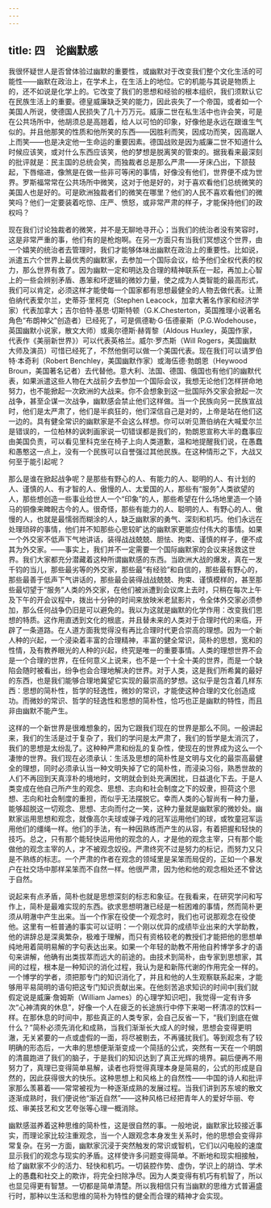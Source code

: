 ```yaml
---
---
---
```

title: 四　论幽默感
---




我很怀疑世人是否曾体验过幽默的重要性，或幽默对于改变我们整个文化生活的可能性——幽默在政治上，在学术上，在生活上的地位。它的机能与其说是物质上的，还不如说是化学上的。它改变了我们的思想和经验的根本组织，我们须默认它在民族生活上的重要。德皇威廉缺乏笑的能力，因此丧失了一个帝国，或者如一个美国人所说，使德国人民损失了几十万万元。威康二世在私生活中也许会笑，可是在公共场所中，他胡须总是高翘着，给人以可怕的印象，好像他是永远在跟谁生气似的。并且他那笑的性质和他所笑的东西——因胜利而笑，因成功而笑，因高踞人上而笑——也是决定他一生命运的重要因素。德国战败是因为威廉二世不知道什么时候应该笑，或对什么东西应该笑，他的梦想是脱离笑的管束的。据我看来最深刻的批评就是：民主国的总统会笑，而独裁者总是那么严肃——牙床凸出，下颔鼓起，下唇缩进，像煞是在做一些非可等闲的事情，好像没有他们，世界便不成为世界。罗斯福常常在公共场所中微笑，这对于他是好的，对于喜欢看他们总统微笑的美国人也是好的。可是欧洲独裁者们的微笑在哪里？他们的人民不喜欢看他们的微笑吗？他们一定要装着吃惊、庄严、愤怒，或非常严肃的样子，才能保持他们的政权吗？

现在我们讨论独裁者的微笑，并不是无聊地寻开心；当我们的统治者没有笑容时，这是非常严重的事，他们有的是枪炮啊。在另一方面只有当我们冥想这个世界，由一个嬉笑的统治者去管理时，我们才能够体味出幽默在政治上的重要性。比如说，派遣五六个世界上最优秀的幽默家，去参加一个国际会议，给予他们全权代表的权力，那么世界有救了。因为幽默一定和明达及合理的精神联系在一起，再加上心智上的一些会辨别矛盾、愚笨和坏逻辑的微妙力量，使之成为人类智能的最高形式，我们可以肯定，必须这样才能使每一个国家都有思想最健全的人物去做代表。让萧伯纳代表爱尔兰，史蒂芬·里柯克（Stephen Leacock，加拿大著名作家和经济学家）代表加拿大；吉尔伯特·基思·切斯特顿（G.K.Chesterton，英国推理小说著名角色“布朗神父”创造者）已经死了，可是佩德勒·G·伍德豪斯（P.G.Wodehouse，英国幽默小说家，散文大师）或奥尔德斯·赫胥黎（Aldous Huxley，英国作家，代表作《美丽新世界》）可以代表英格兰。威尔·罗杰斯（Will Rogers，美国幽默大师及演员）可惜已经死了，不然他倒可以做一个美国代表。现在我们可以请罗伯特·本奇利（Robert Benchley，美国幽默作家）或海伍德·勃朗恩（Heywood Broun，美国著名记者）去代替他。意大利、法国、德国、俄国也有他们的幽默代表，如果派遣这些人物在大战前夕去参加一个国际会议，我想无论他们怎样拼命地努力，也不能掀起一次欧洲的大战来。你不会想象到这一批国际外交家会掀起一次战争，甚至企谋一次战争，幽默感会禁止他们这样做。当一个民族向另一民族宣战时，他们是太严肃了，他们是半疯狂的，他们深信自己是对的，上帝是站在他们这一边的。具有健全常识的幽默家是不会这么样想。你可以听见萧伯纳在大喊爱尔兰是错误的，一位柏林的讽刺画家说一切错误都是我们的，勃朗恩宣称大半的蠢事应由美国负责，可以看见里科克坐在椅子上向人类道歉，温和地提醒我们说，在愚蠢和愚憨这一点上，没有一个民族可以自誉强过其他民族。在这种情形之下，大战又何至于能引起呢？

那么是谁在掀起战争呢？是那些有野心的人、有能力的人、聪明的人、有计划的人、谨慎的人、有才智的人、傲慢的人、太爱国的人，那些有“服务”人类欲望的人，那些想创造一些事业给世人一个“印象”的人，那些希望在什么场地里造一个骑马的铜像来睥睨古今的人。很奇怪，那些有能力的人、聪明的人、有野心的人、傲慢的人，也就是最懦弱而糊涂的人，缺乏幽默家的勇气、深刻和机巧。他们永远在处理琐碎的事情，他们并不知那些心思较旷达的幽默家更能应付伟大的事情。如果一个外交家不低声下气地讲话，装得战战兢兢、胆怯、拘束、谨慎的样子，便不成其为外交家。——事实上，我们并不一定需要一个国际幽默家的会议来拯救这世界。我们大家都充分潜藏着这种所谓幽默感的东西。当欧洲大战的爆发，真在一发千钧的当儿，那些最劣等的外交家，那些最“有经验”和自信的，那些最有野心的，那些最善于低声下气讲话的，那些最会装得战战兢兢、拘束、谨慎模样的，甚至那些最切望于“服务”人类的外交家，在他们被派遭到会议席上去时，只稍在每次上午及下午的开会议程中，拨出十分钟的时间来放映米老鼠影片，令全体外交家必须参加，那么任何战争仍旧是可以避免的。我以为这就是幽默的化学作用：改变我们思想的特质。这作用直透到文化的根底，并且替未来的人类对于合理时代的来临，开辟了一条道路。在人道方面我觉得没有再比合理时代更合崇高的理想。因为一个新人种的兴起，一个浸染着丰富的合理精神，丰富的健全常识，简朴的思想，宽和的性情，及有教养眼光的人种的兴起，终究是唯一的重要事情。人类的理想世界不会是一个合理的世界，在任何意义上说来，也不是一个十全十美的世界，而是一个缺陷会随时被看出，纷争也会合理地解决的世界。对于人类，这是我们所希冀的最好的东西，也是我们能够合理地冀望它实现的最崇高的梦想。这似乎是包含着几样东西：思想的简朴性，哲学的轻逸性，微妙的常识，才能使这种合理的文化创造成功。而微妙的常识、哲学的轻逸性和思想的简朴性，恰巧也正是幽默的特性，而且非由幽默不能产生。

这样的一个新世界是很难想象的，因为它跟我们现在的世界是那么不同。一般讲起来，我们的生活是过于复杂了，我们的学问是太严肃了，我们的哲学是太消沉了，我们的思想是太纷乱了。这种种严肃和纷乱的复杂性，使现在的世界成为这么一个凄惨的世界。我们现在必须承认：生活及思想的简朴性是文明与文化的最崇高最健全的理想，同时必须承认当一种文明失掉了它的简朴性，而浸染习俗，熟悉世故的人们不再回到天真淳朴的境地时，文明就会到处充满困扰，日益退化下去。于是人类变成在他自己所产生的观念、思想、志向和社会制度之下的奴隶，担荷这个思想、志向和社会制度的重担，而似乎无法摆脱它。幸而人类的心智尚有一种力量，能够超脱这一切观念、思想、志向而付之一笑，这种力量就是幽默家的微妙处。幽默家运用思想和观念，就像高尔夫球或弹子戏的冠军运用他们的球，或牧童冠军运用他们的缰绳一样。他们的手法，有一种因熟练而产生的从容，有着把握和轻快的技巧。总之，只有那个能轻快运用他的观念的人，才是他的观念主宰，只有那个能做他的观念主宰的人，才不被观念奴役。严肃终究不过是努力的标记，而努力又只是不熟练的标志。一个严肃的作者在观念的领域里是呆笨而局促的，正如一个暴发户在社交场中那样呆笨而不自然一样。他很严肃，因为他和他的观念相处还不曾达于自然。

说起来有点矛盾，简朴也就是思想深刻的标志和象征。在我看来，在研究学问和写作上，简朴是最难实现的东西。欲求思想明澈已经是一桩困难的事情，然而简朴更须从明澈中产生出来。当一个作家在役使一个观念时，我们也可说那观念在役使他。这里有一桩普通的事实可以证明：一个刚以优异的成绩毕业出来的大学助教，他的讲辞总是深奥繁杂，极难于理解，而只有资格较老的教授们才能把他的思想单纯地用着简明易解的字句表达出来。如果一个年轻的助教不用他自矜博学多才的语句来讲解，他确有出类拔萃而远大的前途的。由技术到简朴，由专家到思想家，其间的过程，根本是一种知识的消化过程，我认为是和新陈代谢的作用完全一样的。一个博学的学者，须把那专门的知识消化了，并且和他的人生观察联系起来，才能够用平易简明的语句把这专门知识贡献出来。在他刻苦追求知识的时间中[我们就假定说是威廉·詹姆斯（William James）的心理学知识吧]，我觉得一定有许多次“心神清爽的休息”，好像一个人在疲乏的长途旅行中停下来喝一杯清凉的饮料一样。在那休息的时间中，那些真正的人类专家，会自己反省一下，“我们到底在做什么？”简朴必须先消化和成熟，当我们渐渐长大成人的时候，思想会变得更明澈，无关紧要的一点或虚假的一面，将尽被剔去，不再骚扰我们。等到观念有了较明确的形态后，一大串的思想便渐渐变成一个简括的公式，突然有一天在一个明朗的清晨跑进了我们的脑子，于是我们的知识达到了真正光辉的境界。嗣后便再不用努力了，真理已变得简单易解，读者也将觉得真理本身是简易的，公式的形成是自然的，因此获得很大的快乐。这种思想上和风格上的自然性——中国的诗人和批评家那么羡慕着——常常被视为一种逐渐成熟的发展过程。当我们讲到苏东坡的散文逐渐成熟时，我们便说他“渐近自然”——这种风格已经把青年人的爱好华丽、夸炫、审美技艺和文艺夸张等心理一概消除。

幽默感滋养着这种思维的简朴性，这是很自然的事。一般地说，幽默家比较接近事实，而理论家比较注重观念，当一个人跟观念本身发生关系时，他的思想会变得非常复杂。在另一方面，幽默家沉浸于突然触发的常识或智机，它们以闪电般的速度显示我们的观念与现实的矛盾。这样使许多问题变得简单。不断地和现实相接触，给了幽默家不少的活力、轻快和机巧。一切装腔作势、虚伪，学识上的胡诌、学术上的愚蠢和社交上的欺诈，将完全扫除净尽。因为人类变得有机巧有机智了，所以也显见得更有智慧。一切都是简单清楚。所以我相信只有当幽默的思维方式普遍盛行时，那种以生活和思维的简朴为特性的健全而合理的精神才会实现。